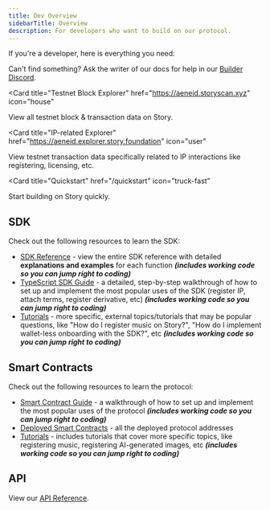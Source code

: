 ```yaml
---
title: Dev Overview
sidebarTitle: Overview
description: For developers who want to build on our protocol.
---
```


If you're a developer, here is everything you need:

<Tip>

Can't find something? Ask the writer of our docs for help in our [Builder Discord](https://discord.gg/storybuilders).

</Tip>

<CardGroup cols={3}>

<Card
  title="Testnet Block Explorer"
  href="https://aeneid.storyscan.xyz"
  icon="house"
>
  View all testnet block & transaction data on Story.
</Card>

<Card
  title="IP-related Explorer"
  href="https://aeneid.explorer.story.foundation"
  icon="user"
>
  View testnet transaction data specifically related to IP interactions like
  registering, licensing, etc.
</Card>

<Card
  title="Quickstart"
  href="/quickstart"
  icon="truck-fast"
  
>
  Start building on Story quickly.
</Card>
  
</CardGroup>

## SDK

Check out the following resources to learn the SDK:

- [SDK Reference](/sdk-reference) - view the entire SDK reference with detailed **explanations and examples** for each function **_(includes working code so you can jump right to coding)_**
- [TypeScript SDK Guide](/developers/typescript-sdk/overview) - a detailed, step-by-step walkthrough of how to set up and implement the most popular uses of the SDK (register IP, attach terms, register derivative, etc) **_(includes working code so you can jump right to coding)_**
- [Tutorials](/developers/tutorials/overview) - more specific, external topics/tutorials that may be popular questions, like "How do I register music on Story?", "How do I implement wallet-less onboarding with the SDK?", etc **_(includes working code so you can jump right to coding)_**

## Smart Contracts

Check out the following resources to learn the protocol:

- [Smart Contract Guide](/developers/smart-contracts-guide/overview) - a walkthrough of how to set up and implement the most popular uses of the protocol **_(includes working code so you can jump right to coding)_**
- [Deployed Smart Contracts](/developers/deployed-smart-contracts) - all the deployed protocol addresses
- [Tutorials](/developers/tutorials/overview) - includes tutorials that cover more specific topics, like registering music, registering AI-generated images, etc **_(includes working code so you can jump right to coding)_**

## API

View our [API Reference](/api-reference).
